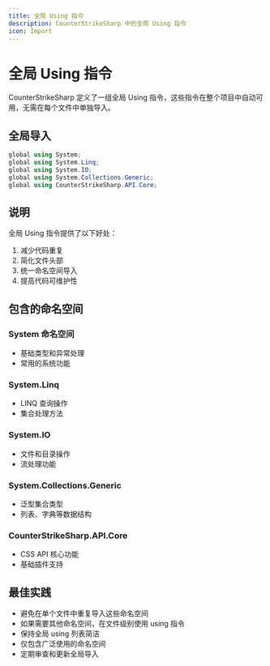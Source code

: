```yaml
---
title: 全局 Using 指令
description: CounterStrikeSharp 中的全局 Using 指令
icon: Import
---
```


# 全局 Using 指令

CounterStrikeSharp 定义了一组全局 Using 指令，这些指令在整个项目中自动可用，无需在每个文件中单独导入。

## 全局导入

```csharp
global using System;
global using System.Linq;
global using System.IO;
global using System.Collections.Generic;
global using CounterStrikeSharp.API.Core;
```

## 说明

全局 Using 指令提供了以下好处：

1. 减少代码重复
2. 简化文件头部
3. 统一命名空间导入
4. 提高代码可维护性

## 包含的命名空间

### System 命名空间
- 基础类型和异常处理
- 常用的系统功能

### System.Linq
- LINQ 查询操作
- 集合处理方法

### System.IO
- 文件和目录操作
- 流处理功能

### System.Collections.Generic
- 泛型集合类型
- 列表、字典等数据结构

### CounterStrikeSharp.API.Core
- CSS API 核心功能
- 基础插件支持

## 最佳实践

- 避免在单个文件中重复导入这些命名空间
- 如果需要其他命名空间，在文件级别使用 using 指令
- 保持全局 using 列表简洁
- 仅包含广泛使用的命名空间
- 定期审查和更新全局导入 